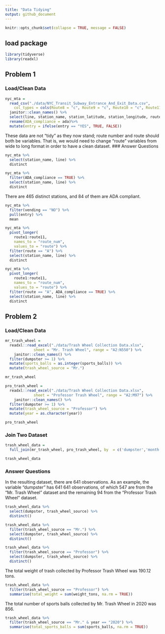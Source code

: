 ```yaml
---
title: "Data Tidying"
output: github_document
---
```

```r
knitr::opts_chunk$set(collapse = TRUE, message = FALSE)
```

## load package
```r
library(tidyverse) 
library(readxl)
```


## Problem 1
### Load/Clean Data
```r
nyc_mta = 
  read_csv("./data/NYC_Transit_Subway_Entrance_And_Exit_Data.csv", 
    col_types = cols(Route8 = "c", Route9 = "c", Route10 = "c", Route11 = "c")) %>%
  janitor::clean_names() %>%
  select(line, station_name, station_latitude, station_longitude, route1:route11, entry, vending, entrance_type, ada) %>% 
  rename(ADA_compliance = ada)%>% 
  mutate(entry = ifelse(entry == "YES", TRUE, FALSE))

```

These data are not "tidy" as they now stand; route number and route should both be variables. That is, we would need to change "route" variables from wide to long format in order to have a clean dataset. 
### Answer Questions
```r
nyc_mta %>% 
  select(station_name, line) %>% 
  distinct

nyc_mta %>% 
  filter(ADA_compliance == TRUE) %>% 
  select(station_name, line) %>% 
  distinct
```

There are 465 distinct stations, and 84 of them are ADA compliant.

```r
nyc_mta %>% 
  filter(vending == "NO") %>% 
  pull(entry) %>% 
  mean
```

```r
nyc_mta %>% 
  pivot_longer(
    route1:route11,
    names_to = "route_num",
    values_to = "route") %>% 
  filter(route == "A") %>% 
  select(station_name, line) %>% 
  distinct

nyc_mta %>% 
  pivot_longer(
    route1:route11,
    names_to = "route_num",
    values_to = "route") %>% 
  filter(route == "A", ADA_compliance == TRUE) %>% 
  select(station_name, line) %>% 
  distinct
```

## Problem 2
### Load/Clean Data

```r
mr_trash_wheel = 
  readxl::read_excel("./data/Trash Wheel Collection Data.xlsx",
             sheet = "Mr. Trash Wheel", range = "A2:N550") %>%
    janitor::clean_names() %>%
  filter(dumpster >= 1) %>% 
  mutate(sports_balls = as.integer(sports_balls)) %>%
  mutate(trash_wheel_source = "Mr.")

mr_trash_wheel
```

```r
pro_trash_wheel = 
  readxl::read_excel("./data/Trash Wheel Collection Data.xlsx",
             sheet = "Professor Trash Wheel", range = "A2:M97") %>%
    janitor::clean_names() %>%
  filter(dumpster >= 1) %>%
  mutate(trash_wheel_source = "Professor") %>% 
  mutate(year = as.character(year))

pro_trash_wheel
```

### Join Two Dataset
```r
trash_wheel_data = 
  full_join(mr_trash_wheel, pro_trash_wheel, by  = c('dumpster','month','year','date','weight_tons','volume_cubic_yards','plastic_bottles','polystyrene','cigarette_butts','glass_bottles', 'grocery_bags', 'chip_bags', 'homes_powered', 'trash_wheel_source'))

trash_wheel_data

```

### Answer Questions

In the resulting dataset, there are 641 observations. As an example, the variable "dumpster" has 641 641 observations, of which 547 are from the "Mr. Trash Wheel" dataset and the remaining 94 from the "Professor Trash Wheel" dataset.

```r
trash_wheel_data %>% 
  select(dumpster, trash_wheel_source) %>% 
  distinct()

trash_wheel_data %>% 
  filter(trash_wheel_source == "Mr.") %>% 
  select(dumpster, trash_wheel_source) %>% 
  distinct()

trash_wheel_data %>% 
  filter(trash_wheel_source == "Professor") %>% 
  select(dumpster, trash_wheel_source) %>% 
  distinct()
```
The total weight of trash collected by Professor Trash Wheel was  190.12 tons.

```r
trash_wheel_data %>% 
  filter(trash_wheel_source == "Professor") %>% 
  summarise(total_weight = sum(weight_tons, na.rm = TRUE))

```

The total number of sports balls collected by Mr. Trash Wheel in 2020 was 856.

```r
trash_wheel_data %>% 
  filter(trash_wheel_source == "Mr." & year == "2020") %>% 
  summarise(total_sports_balls = sum(sports_balls, na.rm = TRUE))

```
